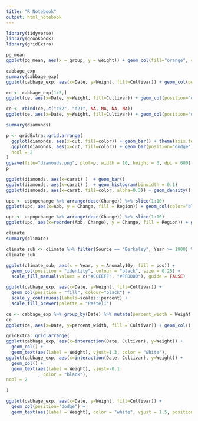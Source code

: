 ```yaml
---
title: "R Notebook"
output: html_notebook
---
```


```r
library(tidyverse)
library(gcookbook)
library(gridExtra)
```

```r
pg_mean
ggplot(pg_mean, aes(x = group, y = weight)) + geom_col(fill="orange", color = "black") 
```

```r
cabbage_exp
summary(cabbage_exp)
ggplot(cabbage_exp, aes(x=Date, y=Weight, fill=Cultivar)) + geom_col(position="dodge", color= "black") + scale_fill_brewer(palette = "Pastel1")
```

```r
ce <- cabbage_exp[1:5,]
ggplot(ce, aes(x=Date, y=Weight, fill=Cultivar)) + geom_col(position="dodge", colour= "black") + scale_fill_brewer(palette = "Pastel1")

ce <- rbind(ce, c("c52", "d21", NA, NA, NA, NA))
ggplot(ce, aes(x=Date, y=Weight, fill=Cultivar)) + geom_col(position="dodge", colour= "black")
```

```r
summary(diamonds)

p <- gridExtra::grid.arrange(
  ggplot(diamonds, aes(x=cut, fill=color)) + geom_bar() + theme(axis.text.x = element_text(angle=30)),
  ggplot(diamonds, aes(x=cut, fill=color)) + geom_bar(position="dodge") + theme(axis.text.x = element_text(angle=90)),
  ncol = 2
)
ggsave(file="diamonds.png", plot=p, width = 10, height = 3, dpi = 600)
p
```

```r
ggplot(diamonds, aes(x=carat) )  + geom_bar()
ggplot(diamonds, aes(x=carat) )  + geom_histogram(binwidth = 0.1)
ggplot(diamonds, aes(x=carat, fill=color, alpha=0.3)) + geom_density()
```


```r
upc <- uspopchange %>% arrange(desc(Change)) %>% slice(1:10)
ggplot(upc, aes(x=Abb, y = Change, fill = Region)) + geom_col(color="black")

```

```r
upc <- uspopchange %>% arrange(desc(Change)) %>% slice(1:10)
ggplot(upc, aes(x=reorder(Abb, Change), y = Change, fill = Region)) + geom_col(color="black") + scale_fill_manual(values = c("#669933", "#FFCC66")) + xlab("State")
```





```r
climate
summary(climate)
```


```r
climate_sub <- climate %>% filter(Source == "Berkeley", Year >= 1900) %>% mutate(pos = Anomaly10y >= 0)
climate_sub
```



```r
ggplot(climate_sub, aes(x = Year, y = Anomaly10y, fill = pos)) +
  geom_col(position = "identity", colour = "black", size = 0.25) +
  scale_fill_manual(values = c("#CCEEFF", "#FFDDDD"), guide = FALSE)
```


```r
ggplot(cabbage_exp, aes(x=Date, y=Weight, fill=Cultivar)) + 
  geom_col(position = "fill", colour="black") + 
  scale_y_continuous(labels=scales::percent) + 
  scale_fill_brewer(palette = "Pastel1")
```


```r
ce <- cabbage_exp %>% group_by(Date) %>% mutate(percent_width = Weight / sum(Weight) * 100)
ce
ggplot(ce, aes(x=Date, y=percent_width, fill = Cultivar)) + geom_col()
```

```r
gridExtra::grid.arrange(
ggplot(cabbage_exp, aes(x=interaction(Date, Cultivar), y=Weight)) + 
  geom_col() + 
  geom_text(aes(label = Weight), vjust=1.3, color = "white"),
ggplot(cabbage_exp, aes(x=interaction(Date, Cultivar), y=Weight)) + 
  geom_col() + 
  geom_text(aes(label = Weight), vjust=-0.1
            , color = "black"),
ncol = 2

)
```


```r
ggplot(cabbage_exp, aes(x=Date, y=Weight, fill=Cultivar)) + 
  geom_col(position="dodge") +
  geom_text(aes(label = Weight), color = "white", vjust = 1.5, position = position_dodge(.9), size = 8)
```

